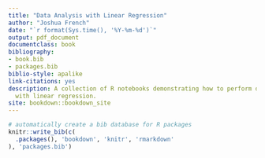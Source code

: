 ```yaml
--- 
title: "Data Analysis with Linear Regression"
author: "Joshua French"
date: "`r format(Sys.time(), '%Y-%m-%d')`"
output: pdf_document
documentclass: book
bibliography:
- book.bib
- packages.bib
biblio-style: apalike
link-citations: yes
description: A collection of R notebooks demonstrating how to perform data analysis
  with linear regression.
site: bookdown::bookdown_site
---
```


```r
# automatically create a bib database for R packages
knitr::write_bib(c(
  .packages(), 'bookdown', 'knitr', 'rmarkdown'
), 'packages.bib')
```
